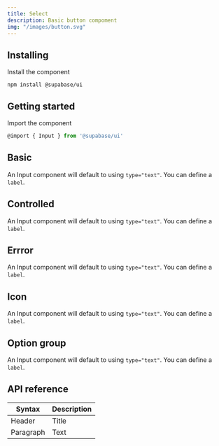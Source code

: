 ```yaml
---
title: Select
description: Basic button compoment
img: "/images/button.svg"
---
```


## Installing

Install the component

```cli
npm install @supabase/ui
```

## Getting started

Import the component

```js
@import { Input } from '@supabase/ui'
```

## Basic

An Input component will default to using `type="text"`. You can define a `label`.

<CodeSample sample="SelectBasic" v="0" />

## Controlled

An Input component will default to using `type="text"`. You can define a `label`.

<CodeSample sample="SelectControlled" v="0" />

## Errror

An Input component will default to using `type="text"`. You can define a `label`.

<CodeSample sample="SelectError" v="0" />

## Icon

An Input component will default to using `type="text"`. You can define a `label`.

<CodeSample sample="SelectIcon" v="0" />

## Option group

An Input component will default to using `type="text"`. You can define a `label`.

<CodeSample sample="SelectOptionGroup" v="0" />

## API reference

| Syntax    | Description |
| --------- | ----------- |
| Header    | Title       |
| Paragraph | Text        |
